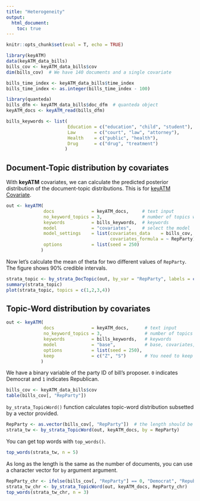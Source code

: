 ```yaml
---
title: "Heterogeneity"
output: 
  html_document:
    toc: true
---
```


```r
knitr::opts_chunk$set(eval = T, echo = TRUE)
```

```r
library(keyATM)
data(keyATM_data_bills)
bills_cov <- keyATM_data_bills$cov
dim(bills_cov)  # We have 140 documents and a single covariate

bills_time_index <- keyATM_data_bills$time_index
bills_time_index <- as.integer(bills_time_index - 100)

library(quanteda)
bills_dfm <- keyATM_data_bills$doc_dfm  # quanteda object
keyATM_docs <- keyATM_read(bills_dfm)

bills_keywords <- list(
                       Education = c("education", "child", "student"),
                       Law       = c("court", "law", "attorney"),
                       Health    = c("public", "health"),
                       Drug      = c("drug", "treatment")
                      )
```

## Document-Topic distribution by covariates
With **keyATM** covariates, we can calculate the predicted posterior distribution of the document-topic distributions. This is for [keyATM Covariate](keyATM_cov.html).

```r
out <- keyATM(
              docs              = keyATM_docs,     # text input
              no_keyword_topics = 3,               # number of topics without keywords
              keywords          = bills_keywords,  # keywords
              model             = "covariates",    # select the model
              model_settings    = list(covariates_data    = bills_cov,
                                       covariates_formula = ~ RepParty),
              options           = list(seed = 250)
             )
```

Now let's calculate the mean of theta for two different values of `RepParty`. The figure shows 90\% credible intervals.
```r
strata_topic <- by_strata_DocTopic(out, by_var = "RepParty", labels = c("Dem", "Rep"))
summary(strata_topic)
plot(strata_topic, topics = c(1,2,3,4))
```


## Topic-Word distribution by covariates
```r
out <- keyATM(
              docs              = keyATM_docs,      # text input
              no_keyword_topics = 3,                # number of topics without keywords
              keywords          = bills_keywords,   # keywords
              model             = "base",           # base, covariates, or dynamic
              options           = list(seed = 250),
              keep              = c("Z", "S")       # You need to keep `Z` and `S`
             )
```

We have a binary variable of the party ID of bill's proposer. `0` indicates Democrat and `1` indicates Republican.
```r
bills_cov <- keyATM_data_bills$cov
table(bills_cov[, "RepParty"])
```

`by_strata_TopicWord()` function calculates topic-word distribution subsetted by a vector provided.
```r
RepParty <- as.vector(bills_cov[, "RepParty"])  # the length should be the same as the number of documents
strata_tw <- by_strata_TopicWord(out, keyATM_docs, by = RepParty)
```

You can get top words with `top_words()`.
```r
top_words(strata_tw, n = 5)
```

As long as the length is the same as the number of documents, you can use a character vector for `by` argument argument.
```r
RepParty_chr <- ifelse(bills_cov[, "RepParty"] == 0, "Democrat", "Republican")
strata_tw_chr <- by_strata_TopicWord(out, keyATM_docs, RepParty_chr)
top_words(strata_tw_chr, n = 3)
```

